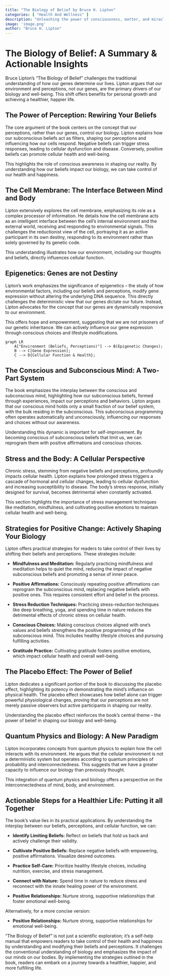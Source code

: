 ```yaml
---
title: "The Biology of Belief by Bruce H. Lipton"
categories: [ "Health And Wellness" ]
description: "Unleashing the power of consciousness, matter, and miracles"
image: 'image.png'
author: "Bruce H. Lipton"
---
```

# The Biology of Belief: A Summary & Actionable Insights

Bruce Lipton's "The Biology of Belief" challenges the traditional understanding of how our genes determine our lives. Lipton argues that our environment and perceptions, not our genes, are the primary drivers of our biology and well-being. This shift offers benefits for personal growth and achieving a healthier, happier life.


## The Power of Perception: Rewiring Your Beliefs

The core argument of the book centers on the concept that our perceptions, rather than our genes, control our biology. Lipton explains how our subconscious beliefs act as filters, shaping our perceptions and influencing how our cells respond. Negative beliefs can trigger stress responses, leading to cellular dysfunction and disease. Conversely, positive beliefs can promote cellular health and well-being.

This highlights the role of conscious awareness in shaping our reality. By understanding how our beliefs impact our biology, we can take control of our health and happiness.

## The Cell Membrane: The Interface Between Mind and Body

Lipton extensively explores the cell membrane, emphasizing its role as a complex processor of information. He details how the cell membrane acts as an intelligent interface between the cell's internal environment and the external world, receiving and responding to environmental signals. This challenges the reductionist view of the cell, portraying it as an active participant in its own destiny, responding to its environment rather than solely governed by its genetic code.

This understanding illustrates how our environment, including our thoughts and beliefs, directly influences cellular function.


## Epigenetics: Genes are not Destiny

Lipton's work emphasizes the significance of epigenetics – the study of how environmental factors, including our beliefs and perceptions, modify gene expression without altering the underlying DNA sequence. This directly challenges the deterministic view that our genes dictate our future.  Instead, Lipton advocates for the concept that our genes are dynamically responsive to our environment.

This offers hope and empowerment, suggesting that we are not prisoners of our genetic inheritance. We can actively influence our gene expression through conscious choices and lifestyle modifications.

```mermaid
graph LR
    A["Environment (Beliefs, Perceptions)"] --> B(Epigenetic Changes);
    B --> C[Gene Expression];
    C --> D{Cellular Function & Health};
```

## The Conscious and Subconscious Mind: A Two-Part System

The book emphasizes the interplay between the conscious and subconscious mind, highlighting how our subconscious beliefs, formed through experiences, impact our perceptions and behaviors.  Lipton argues that our conscious mind holds only a small fraction of our belief system, with the bulk residing in the subconscious.  This subconscious programming often operates automatically and unconsciously, influencing our responses and choices without our awareness.

Understanding this dynamic is important for self-improvement. By becoming conscious of subconscious beliefs that limit us, we can reprogram them with positive affirmations and conscious choices.


## Stress and the Body: A Cellular Perspective

Chronic stress, stemming from negative beliefs and perceptions, profoundly impacts cellular health.  Lipton explains how prolonged stress triggers a cascade of hormonal and cellular changes, leading to cellular dysfunction and increasing susceptibility to disease.  The body's stress response, initially designed for survival, becomes detrimental when constantly activated.

This section highlights the importance of stress management techniques like meditation, mindfulness, and cultivating positive emotions to maintain cellular health and well-being.


## Strategies for Positive Change:  Actively Shaping Your Biology

Lipton offers practical strategies for readers to take control of their lives by shifting their beliefs and perceptions. These strategies include:

* **Mindfulness and Meditation:** Regularly practicing mindfulness and meditation helps to quiet the mind, reducing the impact of negative subconscious beliefs and promoting a sense of inner peace.

* **Positive Affirmations:** Consciously repeating positive affirmations can reprogram the subconscious mind, replacing negative beliefs with positive ones. This requires consistent effort and belief in the process.

* **Stress Reduction Techniques:**  Practicing stress-reduction techniques like deep breathing, yoga, and spending time in nature reduces the detrimental effects of chronic stress on cellular health.

* **Conscious Choices:**  Making conscious choices aligned with one's values and beliefs strengthens the positive programming of the subconscious mind. This includes healthy lifestyle choices and pursuing fulfilling activities.

* **Gratitude Practice:** Cultivating gratitude fosters positive emotions, which impact cellular health and overall well-being.


## The Placebo Effect: The Power of Belief

Lipton dedicates a significant portion of the book to discussing the placebo effect, highlighting its potency in demonstrating the mind's influence on physical health.  The placebo effect showcases how belief alone can trigger powerful physiological changes, proving that our perceptions are not merely passive observers but active participants in shaping our reality.

Understanding the placebo effect reinforces the book's central theme – the power of belief in shaping our biology and well-being.


## Quantum Physics and Biology: A New Paradigm

Lipton incorporates concepts from quantum physics to explain how the cell interacts with its environment. He argues that the cellular environment is not a deterministic system but operates according to quantum principles of probability and interconnectedness. This suggests that we have a greater capacity to influence our biology than previously thought.

This integration of quantum physics and biology offers a perspective on the interconnectedness of mind, body, and environment.


##  Actionable Steps for a Healthier Life: Putting it all Together

The book's value lies in its practical applications.  By understanding the interplay between our beliefs, perceptions, and cellular function, we can:

* **Identify Limiting Beliefs:**  Reflect on beliefs that hold us back and actively challenge their validity.

* **Cultivate Positive Beliefs:**  Replace negative beliefs with empowering, positive affirmations.  Visualize desired outcomes.

* **Practice Self-Care:** Prioritize healthy lifestyle choices, including nutrition, exercise, and stress management.

* **Connect with Nature:** Spend time in nature to reduce stress and reconnect with the innate healing power of the environment.

* **Positive Relationships:** Nurture strong, supportive relationships that foster emotional well-being.


Alternatively, for a more concise version:

* **Positive Relationships:** Nurture strong, supportive relationships for emotional well-being.


"The Biology of Belief" is not just a scientific exploration; it’s a self-help manual that empowers readers to take control of their health and happiness by understanding and modifying their beliefs and perceptions. It challenges the conventional understanding of biology and emphasizes the impact of our minds on our bodies. By implementing the strategies outlined in the book, readers can embark on a journey towards a healthier, happier, and more fulfilling life.

